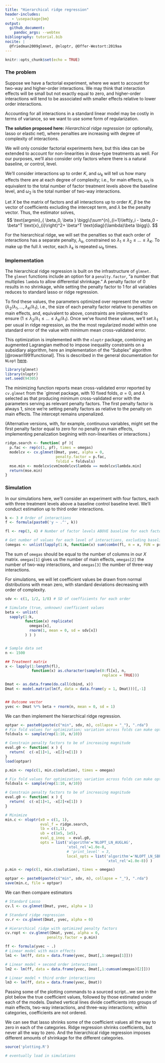 ```yaml
---
title: "Hierarchical ridge regression"
header-includes:
   - \usepackage{bm}
output: 
  github_document:
    pandoc_args: --webtex
bibliography: tutorial.bib
nocite: | 
  @friedman2009glmnet, @nloptr, @Offer-Westort:2019aa
---
```

```r
knitr::opts_chunk$set(echo = TRUE)
```
### The problem ###

Suppose we have a factorial experiment, where we want to account 
for two-way and higher-order interactions. We may think that interaction effects
will be small but not exactly equal to zero, and higher-order interactions
will tend to be associated with smaller effects relative to 
lower order interactions. 

Accounting for all interactions in a standard linear model may be costly in 
terms of variance, so we want to use some form of regularization. 

**The solution proposed here:** _Hierarchical ridge regression_ (or optionally, 
lasso or elastic net), where penalties are increasing with degree of complexity of 
interactions. 

We will only consider factorial experiments here, but this idea can be extended 
to account for non-linearities in dose-type treatments as well. For our 
purposes, we'll also consider only factors where there is a natural baseline, or 
control, level. 

We'll consider interactions up to order $K$, and $\omega_k$ will tell us how 
many effects there are at each degree of complexity; i.e., for main effects, 
$\omega_1$ is equivalent to the total number of factor treatment levels above
the baseline level, and $\omega_2$ is the total number of two-way interactions. 

Let $X$ be the matrix of factors and all interactions up to order $K$,  $\beta$ 
be the vector of coefficients excluding the intercept term, and $\lambda$ be the 
penalty vector. Thus, the estimator solves,
$$
\text{argmin}_{ \beta_0, \beta  }
\bigg\{\sum^{n}_{i=1}\left(y_i - \beta_0
- \beta^T \text{x}_{i}\right)^2+  \beta^T \text{diag}(\lambda)\beta \bigg\}.
$$

For the hierarchical ridge, we will set the penalties so that each order of 
interactions has a separate penalty, $\lambda_k$, constrained so 
$\lambda_1\le \lambda_2 \le \dots \le \lambda_K$. To make up the full $\lambda$
vector, each $\lambda_k$ is repeated $\omega_k$ times. 

### Implementation ###
The hierarchical ridge regression is built on the infrastructure of `glmnet.`
The `glmnet` functions include an option for a `penalty.factor`, "a number 
that multiplies `lambda` to allow differential shrinkage." A penalty factor of 
0 results in no shrinkage, while setting the penalty factor to 1 for all 
variables reduces to standard lasso or ridge regression. 

To find these values, the parameters optimized over represent the vector $(\lambda_2/\lambda_1, \dots, \lambda_K/\lambda_1)$, 
i.e., the size of each penalty factor relative to penalties on main effects, 
and, equivalent to above, constraints are implemented to ensure 
$(1 \le \lambda_2/\lambda_1\le  \dots\le \lambda_K/\lambda_1)$. Once we've 
found these values, we'll set $\lambda_1$ per usual in ridge regression, as the
the most regularized model within one standard error of the value with minimum 
mean cross-validated error.

This optimization is implemented with the `nloptr` package, combining an augmented 
Lagrangian method to impose inequality constraints on a subsidiary algorithm, here an implementation of the "Subplex" algorithm [@rowan1991functional].
This is described in the general documentation for `NLopt` [here](https://nlopt.readthedocs.io/en/latest/NLopt_Algorithms/#augmented-lagrangian-algorithm). 
```r
library(glmnet)
library(nloptr)
set.seed(94305)
```

The minimizing function reports mean cross-validated error reported by 
`cv.glmnet` from the `glmnet package, with 10 fixed folds, $\alpha = 0$, and $\lambda$ selected as that producing minimum cross-validated error with the parameters serving as relevant penalty factors. The first penalty factor is always 1, since we're 
setting penalty factors as relative to the penalty on main effects. The intercept remains unpenalized. 

(Alternative versions, with, for example, continuous variables, might set the 
first penalty factor equal to zero for no penalty on main effects, implementing
penalization begining with non-linearities or interactions.)

```r
ridge.search <- function( pf ){
  p.fac <- rep(c(1, pf), times = omegas)
  modelcv <- cv.glmnet(Dmat, yvec, alpha = 0, 
                       penalty.factor = p.fac, 
                       foldid = foldvals)
  mse.min <- modelcv$cvm[modelcv$lambda == modelcv$lambda.min]
  return(mse.min)
}
```

### Simulation
In our simulations here, we'll consider an experiment with four factors, each with 
three treatment levels above a baseline control baseline level. We'll conduct estimation up 
to third order interactions. 
```r
k <- 3 # Order of interactions
f <- formula(paste0('y ~ .^', k))

fl <- rep(3, 4) # Number of factor levels ABOVE baseline for each factor

# Get number of values for each level of interactions, excluding baseline
(omegas <- unlist(lapply(1:k, function(x) sum(combn(fl, m = x, FUN = prod)) )))
```
The sum of `omegas` should be equal to the number of columns in our *X* matrix. 
`omegas[1]` gives us the number of main effects, `omegas[2]` the number of 
two-way interactions, and `omegas[3]` the number of three-way interactions. 

For simulations, we will let coefficient values be drawn from normal 
distributions with mean zero, with standard deviations decreasing with order of 
complexity. 
```r
sdv <- c(1, 1/2, 1/8) # SD of coefficients for each order

# Simulate (true, unknown) coefficient values
beta <- unlist(
  sapply(1:k, 
         function(x) replicate(
           omegas[x], 
           rnorm(1, mean = 0, sd = sdv[x])
         ) ) )


# Sample data set
n <- 1500

## Treatment matrix
x <- lapply(1:length(fl),
            function(x) as.character(sample(0:fl[x], n, 
                                            replace = TRUE)))

Dmat <- as.data.frame(do.call(cbind, x))
Dmat <- model.matrix(lm(f, data = data.frame(y = 1, Dmat)))[,-1]


## Outcome vector
yvec <- Dmat %*% beta + rnorm(n, mean = 0, sd = 1)  
```


We can then implement the hierarchical ridge regression. 
```r
optpar <- paste0(paste(c("min", sdv, n), collapse = "_"), ".rda")
# Fix fold values for optimization; variation across folds can make optimization noisy
foldvals <- sample(rep(1:10, n/10))

# Constrain penalty factors to be of increasing magnitude  
eval.g0 <- function( x ) {
  return(  c(-x[1]+1, -x[2]+x[1]) )
}
load(optpar)

p.min <- rep(c(1, min.c$solution), times = omegas)
```

```r
# Fix fold values for optimization; variation across folds can make optimization noisy
foldvals <- sample(rep(1:10, n/10))

# Constrain penalty factors to be of increasing magnitude  
eval.g0 <- function( x ) {
  return(  c(-x[1]+1, -x[2]+x[1]) )
}

# Minimize
min.c <- nloptr(x0 = c(1, 1),
                eval_f = ridge.search,
                lb = c(1,1),
                ub = c(1e5, 1e5),
                eval_g_ineq  = eval.g0,
                opts = list('algorithm'='NLOPT_LN_AUGLAG',
                            'xtol_rel'=1.0e-8,
                            # 'print_level' = 3,
                            local_opts = list('algorithm'='NLOPT_LN_SBPLX',
                                              'xtol_rel'=1.0e-8)) )

p.min <- rep(c(1, min.c$solution), times = omegas)

```

```r
optpar <- paste0(paste(c("min", sdv, n), collapse = "_"), ".rda")
save(min.c, file = optpar)
```

We can then compare estimators
```r
# Standard Lasso
cv.l <- cv.glmnet(Dmat, yvec, alpha = 1)

# Standard ridge regression
cv.r <- cv.glmnet(Dmat, yvec, alpha = 0)

# Hierarchical ridge with optimized penalty factors
cv.ropt <- cv.glmnet(Dmat, yvec, alpha = 0,  
                   penalty.factor = p.min)

ff <- formula(yvec ~ .)
# Linear model with main effects
lm1 <- lm(ff, data = data.frame(yvec, Dmat[,1:omegas[1]]))

# Linear model + second order interactions
lm2 <- lm(ff, data = data.frame(yvec, Dmat[,1:cumsum(omegas)[2]]))

# Linear model + third order interactions
lm3 <- lm(ff, data = data.frame(yvec, Dmat))
```
Passing some of the plotting commands to a sourced script...we see in the plot
below the true coefficient values, followed by those estimated under each of the 
models. Dashed vertical lines divide coefficients into groups of main effects, two-way interactions, and three-way interactions; within categories, coefficients are not ordered. 

We can see that lasso shrinks some of the coefficient values all the way to zero 
in each of the categories. Ridge regression shrinks coefficients, but never all
the way to zero. And the hierarchical ridge regression imposes different amounts
of shrinkage for the different categories. 

```r
source('plotting.R')

```

<!-- We can conduct iterated simulations to compare the performance of the  -->
<!-- hierarchical ridge to other standard estimators.  -->
```r
# eventually load in simulations
````